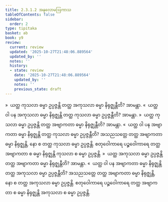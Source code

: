 ```yaml
---
title: 2.3.1.2 အနုလောမဩကာသ
tableOfContents: false
sidebar:
  order: 2
type: tipitaka
basket: ab
book: y9
review:
  current: review
  updated: '2025-10-27T21:48:06.889564'
  updated_by: ''
  notes: ''
  history:
  - state: review
    date: '2025-10-27T21:48:06.889564'
    updated_by: ''
    notes: ''
    previous_state: draft
---
```



<ReviewStatus review={frontmatter.review} showDetails={true} />

<HypothesisAnnotation frontmatter={frontmatter} />

<DynamicBreadcrumb />

<Division number="165" book="y9" e="ch" v="35" p="51">

<Paragraph number="700" book="y9">
»  ယတ္ထ ကုသလာ ဓမ္မာ ဥပ္ပဇ္ဇန္တိ တတ္ထ အကုသလာ ဓမ္မာ နိရုဇ္ဈန္တီတိ? အာမန္တာ.
</Paragraph>

<Paragraph number="701" book="y9">
«  ယတ္ထ ဝါ ပန အကုသလာ ဓမ္မာ နိရုဇ္ဈန္တိ တတ္ထ ကုသလာ ဓမ္မာ ဥပ္ပဇ္ဇန္တီတိ? အာမန္တာ.
</Paragraph>

<Paragraph number="702" book="y9">
»  ယတ္ထ ကုသလာ ဓမ္မာ ဥပ္ပဇ္ဇန္တိ တတ္ထ အဗျာကတာ ဓမ္မာ နိရုဇ္ဈန္တီတိ? အာမန္တာ.
</Paragraph>

<Paragraph number="703" book="y9">
«  ယတ္ထ ဝါ ပန အဗျာကတာ ဓမ္မာ နိရုဇ္ဈန္တိ တတ္ထ ကုသလာ ဓမ္မာ ဥပ္ပဇ္ဇန္တီတိ?
</Paragraph>

<Paragraph number="704" book="y9">
အသညသတ္တေ တတ္ထ အဗျာကတာ ဓမ္မာ နိရုဇ္ဈန္တိ, နော စ တတ္ထ ကုသလာ ဓမ္မာ ဥပ္ပဇ္ဇန္တိ. စတုဝေါကာရေ ပဉ္စဝေါကာရေ တတ္ထ အဗျာကတာ စ ဓမ္မာ နိရုဇ္ဈန္တိ ကုသလာ စ ဓမ္မာ ဥပ္ပဇ္ဇန္တိ.
</Paragraph>

</Division>
<Division number="166" book="y9" e="ch" v="35" p="51">

<Paragraph number="705" book="y9">
»  ယတ္ထ အကုသလာ ဓမ္မာ ဥပ္ပဇ္ဇန္တိ တတ္ထ အဗျာကတာ ဓမ္မာ နိရုဇ္ဈန္တီတိ? အာမန္တာ.
</Paragraph>

<Paragraph number="706" book="y9">
«  ယတ္ထ ဝါ ပန အဗျာကတာ ဓမ္မာ နိရုဇ္ဈန္တိ တတ္ထ အကုသလာ ဓမ္မာ ဥပ္ပဇ္ဇန္တီတိ?
</Paragraph>

<Paragraph number="707" book="y9">
အသညသတ္တေ တတ္ထ အဗျာကတာ ဓမ္မာ နိရုဇ္ဈန္တိ, နော စ တတ္ထ အကုသလာ ဓမ္မာ ဥပ္ပဇ္ဇန္တိ. စတုဝေါကာရေ ပဉ္စဝေါကာရေ တတ္ထ အဗျာကတာ စ ဓမ္မာ နိရုဇ္ဈန္တိ အကုသလာ စ ဓမ္မာ ဥပ္ပဇ္ဇန္တိ.
</Paragraph>
</Division>